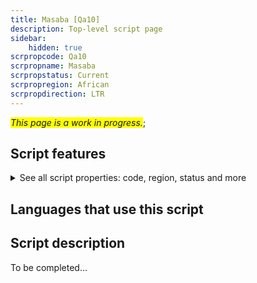 ```yaml
---
title: Masaba [Qa10]
description: Top-level script page
sidebar:
    hidden: true
scrpropcode: Qa10
scrpropname: Masaba
scrpropstatus: Current
scrpropregion: African
scrpropdirection: LTR
---
```


<span style='background-color:yellow'>_This page is a work in progress._</span>;


## Script features

<details>
<summary> See all script properties: code, region, status and more</summary>
<ScriptInfo />
</details>

## Languages that use this script

<WsList script='Qa10' wsMax='5' />

## Script description

To be completed...

